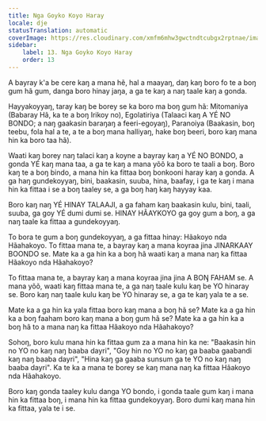 ```yaml
---
title: Nga Goyko Koyo Haray
locale: dje
statusTranslation: automatic
coverImage: https://res.cloudinary.com/xmfm6mhw3gwctndtcubgx2rptnae/image/upload/v1740468922/small_cover_tratado_de_psicologia_revolucionaria_a4c0dca4e0.webp
sidebar:
    label: 13. Nga Goyko Koyo Haray
    order: 13
---
```

A bayray k'a be cere kaŋ a mana hẽ, hal a maayaŋ, daŋ kaŋ boro fo te a boŋ gum hã gum, danga boro hinay jaŋa, a ga te kaŋ a naŋ taale kaŋ a gonda.

Hayyakoyyaŋ, taray kaŋ be borey se ka boro ma boŋ gum hã: Mitomaniya (Babaray Hã, ka te a boŋ Irikoy no), Egolatiriya (Talaaci kaŋ A YÉ NO BONDO; a naŋ gaakasin baraŋaŋ a feeri-egoyaŋ), Paranoiya (Baakasin, boŋ teebu, fola hal a te, a te a boŋ mana halliyaŋ, hake boŋ beeri, boro kaŋ mana hin ka boro taa hã).

Waati kaŋ borey naŋ talaci kaŋ a koyne a bayray kaŋ a YÉ NO BONDO, a gonda YÉ kaŋ mana taa, a ga te kaŋ a mana yõõ ka boro te taali a boŋ. Boro kaŋ te a boŋ bindo, a mana hin ka fittaa boŋ bonkooni haray kaŋ a gonda. A ga haŋ gundekoyyaŋ, bini, baakasin, suuba, hina, baafay, i ga te kaŋ i mana hin ka fittaa i se a boŋ taaley se, a ga boŋ haŋ kaŋ hayyay kaa.

Boro kaŋ naŋ YÉ HINAY TALAAJI, a ga faham kaŋ baakasin kulu, bini, taali, suuba, ga goy YÉ dumi dumi se. HINAY HÃAYKOYO ga goy gum a boŋ, a ga naŋ taale ka fittaa a gundekoyyaŋ.

To bora te gum a boŋ gundekoyyaŋ, a ga fittaa hinay: Hãakoyo nda Hãahakoyo. To fittaa mana te, a bayray kaŋ a mana koyraa jina JINARKAAY BOONDO se. Mate ka a ga hin ka a boŋ hã waati kaŋ a mana naŋ ka fittaa Hãakoyo nda Hãahakoyo?

To fittaa mana te, a bayray kaŋ a mana koyraa jina jina A BOŊ FAHAM se. A mana yõõ, waati kaŋ fittaa mana te, a ga naŋ taale kulu kaŋ be YO hinaray se. Boro kaŋ naŋ taale kulu kaŋ be YO hinaray se, a ga te kaŋ yala te a se.

Mate ka a ga hin ka yala fittaa boro kaŋ mana a boŋ hã se? Mate ka a ga hin ka a boŋ faaham boro kaŋ mana a boŋ gum hã se? Mate ka a ga hin ka a boŋ hã to a mana naŋ ka fittaa Hãakoyo nda Hãahakoyo?

Sohoŋ, boro kulu mana hin ka fittaa gum za a mana hin ka ne: "Baakasin hin no YO no kaŋ naŋ baaba dayri", "Goy hin no YO no kaŋ ga baaba gaabandi kaŋ naŋ baaba dayri", "Hina kaŋ ga gaaba sunsum ga te YO no kaŋ naŋ baaba dayri". Ka te ka a mana te borey se kaŋ mana naŋ ka fittaa Hãakoyo nda Hãahakoyo.

Boro kaŋ gonda taaley kulu danga YO bondo, i gonda taale gum kaŋ i mana hin ka fittaa boŋ, i mana hin ka fittaa gundekoyyaŋ. Boro dumi kaŋ mana hin ka fittaa, yala te i se.

